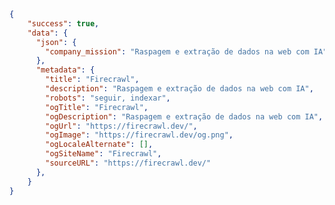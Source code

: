 ```json JSON
{
    "success": true,
    "data": {
      "json": {
        "company_mission": "Raspagem e extração de dados na web com IA",
      },
      "metadata": {
        "title": "Firecrawl",
        "description": "Raspagem e extração de dados na web com IA",
        "robots": "seguir, indexar",
        "ogTitle": "Firecrawl",
        "ogDescription": "Raspagem e extração de dados na web com IA",
        "ogUrl": "https://firecrawl.dev/",
        "ogImage": "https://firecrawl.dev/og.png",
        "ogLocaleAlternate": [],
        "ogSiteName": "Firecrawl",
        "sourceURL": "https://firecrawl.dev/"
      },
    }
}
```
